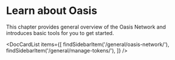 
# Learn about Oasis

This chapter provides general overview of the Oasis Network and introduces
basic tools for you to get started.

<DocCardList items={[
    findSidebarItem('/general/oasis-network/'),
    findSidebarItem('/general/manage-tokens/'),
]} />
